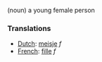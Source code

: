 (noun) a young female person

===Translations===
*[[Dutch]]: [[meisje]] ''f''
*[[French]]: [[fille]] ''f''